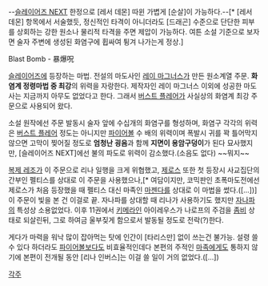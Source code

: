 {{{#!html
<iframe width="480" height="360" src="http://www.youtube.com/embed/FEWe72TlJFQ" frameborder="0" allowfullscreen></iframe>
}}}

--[[슬레이어즈 NEXT]] 한정으로 [레서 데몬] 따윈 가볍게 [순살]이 가능하다.--[* [레서 데몬] 항목에서 서술했듯, 정신적인 타격이 아니더라도 [드래곤] 수준으로 단단한 피부를 상회하는 강한 원소나 물리적 타격을 주면 제압이 가능하다. 여튼 소설 기준으로 보자면 술자 주변에 생성된 화염구에 휩싸여 튕겨 나가는게 정상.]

Blast Bomb - 暴爆呪

[[슬레이어즈]]에 등장하는 마법. 전설의 마도사인 [[레이 마그너스]]가 만든 원소계열 주문. '''화염계 정령마법 중 최강'''의 위력을 자랑한다. 제작자인 레이 마그너스 이외에 성공한 마도사는 지금까지 아무도 없었다고 한다. 그래서 [[버스트 플레어]]가 사실상의 화염계 최강 주문으로 사용되어 왔다.

소설 원작에선 주문 발동시 술자 앞에 수십개의 화염구를 형성하며, 화염구 각각의 위력은 [[버스트 플레어]] 정도는 아니지만 [[파이어볼]] 수 배의 위력이며 폭발시 귀를 꽉 틀어막지 않으면 고막이 찢어질 정도로 '''엄청난 굉음'''과 함께 '''지면이 용암구덩이'''가 된다 묘사했지만, [슬레이어즈 NEXT]에선 불의 파도로 위력이 감소했다.(소음도 없다) ~~뭐지~~

[[복제 레조]]가 이 주문으로 리나 일행을 크게 위협했고, [[제로스]] 또한 첫 등장시 사교집단의 간부인 펠티스를 상대로 이 주문을 사용했으나,[* 여담이지만, 코믹판인 초폭마도전에선 제로스가 처음 등장했을 때 펠티스 대신 마족인 [[마젠다]]를 상대로 이 마법을 썼다.([...])] 이 주문이 빛을 본 건 이걸로 끝. 자나파를 상대할 때 리나가 사용하기도 했지만 [[자나파]]의 특성상 소용없었다. 이후 11권에서 [[키메라]]인 아이레우스가 나로프의 주검을 [[좀비]] 상태로 되살린뒤, 그로 하여금 울부짖게 함으로서 발동될 정도로 전락(?)한다.

게다가 마력을 워낙 많이 잡아먹는 탓에 인간이 [타리스만] 없이 쓰는건 불가능. 설령 쓸 수 있다 하더라도 [[파이어볼]]보다도 비효율적인데다 본편의 주적인 [[마족]]에게도 통하지 않기에 본편이 전개될 동안 [리나 인버스]는 이걸 쓸 일이 거의 없었다.([...])

[[각주]]
